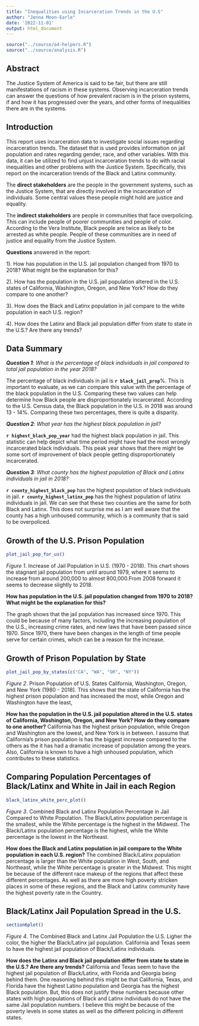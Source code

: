 ```yaml
---
title: "Inequalities using Incarceration Trends in the U.S"
author: "Jenna Moon-Earle"
date: '2022-11-01'
output: html_document
---
```


```r
source("../source/a4-helpers.R")
source("../source/analysis.R")
```

## Abstract 
The Justice System of America is said to be fair, but there are still manifestations of racism in these systems. Observing incarceration trends can answer the questions of how prevalent racism is in the prison systems, if and how it has progressed over the years, and other forms of inequalities there are in the systems.  

## Introduction 
This report uses incarceration data to investigate social issues regarding incarceration trends. The dataset that is used provides information on jail population and rates regarding gender, race, and other variables. With this data, it can be utilized to find unjust incarceration trends to do with racial inequalities and other problems with the Justice System. Specifically, this report on the incarceration trends of the Black and Latinx community. 

The **direct stakeholders** are the people in the government systems, such as the Justice System, that are directly involved in the incarceration of individuals. Some central values these people might hold are justice and equality.

The **indirect stakeholders** are people in communities that face overpolicing. This can include people of poorer communities and people of color. According to the Vera Institute, Black people are twice as likely to be arrested as white people. People of these communities are in need of justice and equality from the Justice System. 


 **Questions** answered in the report:
 
 1). How has population in the U.S. jail population changed from 1970 to 2018? What might be the explanation for this?
 
 2). How has the population in the U.S. jail population altered in the U.S. states of California, Washington, Oregon, and New York? How do they compare to one another?
 
 3). How does the Black and Latinx population in jail compare to the white population in each U.S. region?
 
 4). How does the Latinx and Black jail population differ from state to state in the U.S.? Are there any trends?
 
## Data Summary 
_**Question 1**: What is the percentage of black individuals in jail compared to total jail population in the year 2018?_

The percentage of black individuals in jail is **`r black_jail_prop`**%. This is important to evaluate, as we can compare this value with the percentage of the black population in the U.S. Comparing these two values can help determine how Black people are disproportionately incarcerated. According to the U.S. Census data, the Black population in the U.S. in 2018 was around 13 - 14%. Comparing these two percentages, there is quite a disparity. 


_**Question 2**: What year has the highest black population in jail?_

**`r highest_black_pop_year`** had the highest black population in jail. This statistic can help depict what time period might have had the most wrongly incarcerated black individuals. This peak year shows that there might be some sort of improvement of black people getting disproportionately incarcerated. 


_**Question 3**: What county has the highest population of Black and Latinx individuals in jail in 2018?_

**`r county_highest_black_pop`** has the highest population of black individuals in jail. 
**`r county_highest_latinx_pop`** has the highest population of latinx individuals in jail. We can see that these two counties are the same for both Black and Latinx. This does not surprise me as I am well aware that the county has a high unhoused community, which is a community that is said to be overpoliced. 


## Growth of the U.S. Prison Population
```r
plot_jail_pop_for_us()
```
_Figure 1_. Increase of Jail Population in U.S. (1970 - 2018). This chart shows the stagnant jail population from until around 1979, where it seems to increase from around 200,000 to almost 800,000.From 2008 forward it seems to decrease slightly to 2018. 

**How has population in the U.S. jail population changed from 1970 to 2018? What might be the explanation for this?** 

The graph shows that the jail population has increased since 1970. This could be because of many factors, including the increasing population of the U.S., increasing crime rates, and new laws that have been passed since 1970. Since 1970, there have been changes in the length of time people serve for certain crimes, which can be a reason for the increase. 

## Growth of Prison Population by State
```r
plot_jail_pop_by_states(c("CA", "WA", "OR", "NY"))
```
_Figure 2_. Prison Population of U.S. States California, Washington, Oregon, and New York (1980 - 2018). This shows that the state of California has the highest prison population and has increased the most, while Oregon and Washington have the least,


**How has the population in the U.S. jail population altered in the U.S. states of California, Washington, Oregon, and New York? How do they compare to one another?**
California has the highest prison population, while Oregon and Washington are the lowest, and New York is in between. I assume that California's prison population is has the biggest increase compared to the others as the it has had a dramatic increase of population among the years. Also, California is known to have a high unhoused population, which contributes to these statistics. 

## Comparing Population Percentages of Black/Latinx and White in Jail in each Region
```r
black_latinx_white_perc_plot()
```
_Figure 3_. Combined Black and Latinx Population Percentage in Jail Compared to White Population. The Black/Latinx population percentage is the smallest, while the White percentage is the highest in the Midwest. The Black/Latinx population percentage is the highest, while the White percentage is the lowest in the Northeast. 

**How does the Black and Latinx population in jail compare to the White population in each U.S. region?**
The combined Black/Latinx population percentage is larger than the White population in West, South, and Northeast, while the White percentage is greater in the Midwest. This might be because of the different race makeup of the regions that affect these different percentages. As well as there are more high poverty stricken places in some of these regions, and the Black and Latinx community have the highest poverty rate in the Country. 

## Black/Latinx Jail Population Spread in the U.S. 
```r
section6plot()
```
_Figure 4_. The Combined Black and Latinx Jail Population the U.S. Ligher the color, the higher the Black/Latinx jail population. California and Texas seem to have the highest jail population of Black/Latinx individuals. 

**How does the Latinx and Black jail population differ from state to state in the U.S.? Are there any trends?** 
California and Texas seem to have the highest jail population of Black/Latinx, with Florida and Georgia being behind them. One reasoning behind this might be that California, Texas, and Florida have the highest Latino population and Georgia has the highest Black population. But, this does not justify these numbers because other states with high populations of Black and Latinx individuals do not have the same Jail population numbers. I believe this might be because of the poverty levels in some states as well as the different policing in different states. 


